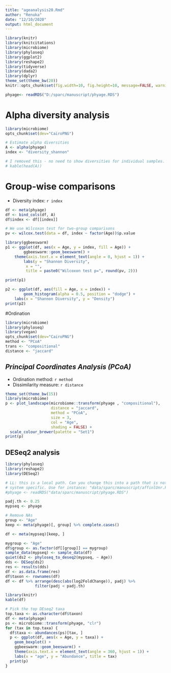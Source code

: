 ```yaml
---
title: "ageanalysis20.Rmd"
author: "Renuka"
date: "12/10/2020"
output: html_document
---
```



```r
library(knitr)
library(knitcitations)
library(microbiome)
library(phyloseq)
library(ggplot2)
library(reshape2)
library(tidyverse)
library(dada2)
library(dplyr)
theme_set(theme_bw(20))
knitr::opts_chunk$set(fig.width=10, fig.height=10, message=FALSE, warning=FALSE)

phyage<- readRDS("D:/sparc/manuscript/phyage.RDS")

```
# Alpha diversity analysis

```r
library(microbiome)
opts_chunk$set(dev="CairoPNG")

# Estimate alpha diversities
A <- alpha(phyage)
index <- "diversity_shannon"

# I removed this - no need to show diversities for individual samples. / LL
# kable(head(A))
```


# Group-wise comparisons
* Diversity index: `r index`

```r
df <- meta(phyage)
df <- bind_cols(df, A)
df$index <- df[[index]]

# We use Wilcoxon test for two-group comparisons
pv <- wilcox.test(data = df, index ~ factor(Age))$p.value

library(ggbeeswarm)
p1 <- ggplot(df, aes(x = Age, y = index, fill = Age)) +
        ggbeeswarm::geom_beeswarm() +
	theme(axis.text.x = element_text(angle = 0, hjust = 1)) +
        labs(y = "Shannon Diversity",
	     x = "",
	     title = paste0("Wilcoxon test p=", round(pv, 2)))

print(p1)

p2 <- ggplot(df, aes(fill = Age, x = index)) +
        geom_histogram(alpha = 0.5, position = "dodge") +
	labs(x = "Shannon Diversity", y = "Density")
print(p2)

```







#Ordination

```r
library(microbiome)
library(phyloseq)
library(vegan)
opts_chunk$set(dev="CairoPNG")
method <- "PCoA"
trans <- "compositional"
distance <- "jaccard"
```

## *Principal Coordinates Analysis (PCoA)*

* Ordination method: `r method`
* Dissimilarity measure: `r distance`

```r
theme_set(theme_bw(15))
library(microbiome)
p <- plot_landscape(microbiome::transform(phyage , "compositional"),
                    distance = "jaccard",
                    method = "PCoA",
                    size = 3,
                    col = "Age",
                    shading = FALSE) +
  scale_colour_brewer(palette = "Set1")		    
print(p)
```

## DESeq2 analysis



```r
library(phyloseq)
library(reshape2)
library(DESeq2)

# LL: this is a local path. Can you change this into a path that is not
# system specific. Use for instance: "data/sparc/manuscript/affinlUnr.RDS"
#phyage <- readRDS("data/sparc/manuscript/phyage.RDS")

padj.th <- 0.25
mypseq <- phyage

# Remove NAs
group <- "Age"
keep <- meta(phyage)[, group] %>% complete.cases()

df <- meta(mypseq)[keep, ]

mygroup <- "Age"
df$group <- as.factor(df[[group]] == mygroup)
sample_data(mypseq) <- sample_data(df)
quiet(ds2 <- phyloseq_to_deseq2(mypseq, ~ Age))
dds <- DESeq(ds2)
res <- results(dds)
df <- as.data.frame(res)
df$taxon <- rownames(df)
df <- df %>% arrange(desc(abs(log2FoldChange)), padj) %>%
             filter(padj < padj.th) 

library(knitr)
kable(df)

# Pick the top DEseq2 taxa
top.taxa <- as.character(df$taxon)
df <- meta(phyage)
ps <- microbiome::transform(phyage, "clr")
for (tax in top.taxa) {
  df$taxa <- abundances(ps)[tax, ]
  p <- ggplot(df, aes(x = Age, y = taxa)) +
    geom_boxplot() +
    ggbeeswarm::geom_beeswarm() +    
    theme(axis.text.x = element_text(angle = 360, hjust = 1)) +
    labs(x = "age", y = "Abundance", title = tax)
  print(p)
}
```

